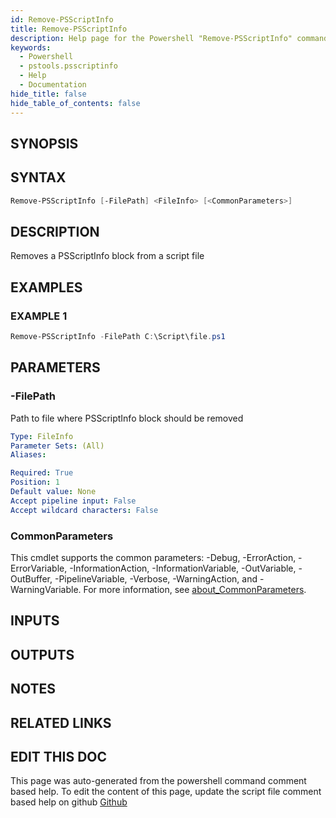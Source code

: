 ```yaml
---
id: Remove-PSScriptInfo
title: Remove-PSScriptInfo
description: Help page for the Powershell "Remove-PSScriptInfo" command
keywords:
  - Powershell
  - pstools.psscriptinfo
  - Help
  - Documentation
hide_title: false
hide_table_of_contents: false
---
```


## SYNOPSIS

## SYNTAX

```powershell
Remove-PSScriptInfo [-FilePath] <FileInfo> [<CommonParameters>]
```

## DESCRIPTION

Removes a PSScriptInfo block from a script file

## EXAMPLES

### EXAMPLE 1

```powershell
Remove-PSScriptInfo -FilePath C:\Script\file.ps1
```

## PARAMETERS

### -FilePath

Path to file where PSScriptInfo block should be removed

```yaml
Type: FileInfo
Parameter Sets: (All)
Aliases:

Required: True
Position: 1
Default value: None
Accept pipeline input: False
Accept wildcard characters: False
```

### CommonParameters

This cmdlet supports the common parameters: -Debug, -ErrorAction, -ErrorVariable, -InformationAction, -InformationVariable, -OutVariable, -OutBuffer, -PipelineVariable, -Verbose, -WarningAction, and -WarningVariable. For more information, see [about_CommonParameters](http://go.microsoft.com/fwlink/?LinkID=113216).

## INPUTS

## OUTPUTS

## NOTES

## RELATED LINKS

## EDIT THIS DOC 

This page was auto-generated from the powershell command comment based help. To edit the content of this page, update the script file comment based help on github [Github](https://github.com/hanpq/)
